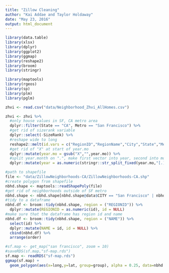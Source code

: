 ```yaml
---
title: "Zillow Cleaning"
author: "Kai Addae and Taylor Holdaway"
date: "May 23, 2016"
output: html_document
---
```


```r
library(data.table)
library(xlsx)
library(dplyr)
library(ggplot2)
library(ggmap)
library(reshape2)
library(broom)
library(stringr)

library(maptools)
library(rgeos)
library(sp)
library(plm)
library(pglm)
```

```r
zhvi <- read.csv("data/Neighborhood_Zhvi_AllHomes.csv")
```


```r
zhvi <- zhvi %>% 
  #only house values in SF, CA metro area
  dplyr::filter(State == "CA", Metro == "San Francisco") %>%
  #get rid of sizerank variable
  dplyr::select(-SizeRank) %>%
  #reshape wide to long
  reshape2::melt(id.vars = c("RegionID","RegionName","City","State","Metro","CountyName"),variable.name = "year.mo", value.name = "valueIndex") %>%
  #get rid of "X" at start of year.mo
  dplyr::mutate(year.mo = gsub("X","",year.mo)) %>%
  #split year.month on ".", make first vector into year, second into month
  dplyr::mutate(year = as.numeric(stringr::str_split_fixed(year.mo,"[.]",n=2)[,1]), month = as.numeric(stringr::str_split_fixed(year.mo,"[.]",n=2)[,2]), year.mo = NULL)
```


```r
#path to shapefile
file <- "data/ZillowNeighborhoods-CA/ZillowNeighborhoods-CA.shp"
#create polygon from shapefile
nbhd.shape <- maptools::readShapePoly(file)
#get rid of neighborhoods outside of SF metro
nbhd.shape <- nbhd.shape[nbhd.shape@data$CITY == "San Francisco" | nbhd.shape@data$CITY == "Hayward" | nbhd.shape@data$CITY == "Fremont" | nbhd.shape@data$CITY == "Oakland" | nbhd.shape@data$CITY == "San Mateo" | nbhd.shape@data$CITY == "Menlo Park",]
#tidy to a dataframe
nbhd.df <- broom::tidy(nbhd.shape, region = ("REGIONID")) %>%
  dplyr::mutate(REGIONID = as.numeric(id), id = NULL)
#make sure that the dataframe has region id and name
nbhd.df <- broom::tidy(nbhd.shape, region = ("NAME")) %>%
  select(id) %>%
  dplyr::mutate(NAME = id, id = NULL) %>%
  cbind(nbhd.df) %>%
  arrange(order)
```


```r
#sf.map <- get_map("san francisco", zoom = 10)
#saveRDS(sf.map,"sf-map.rds")
sf.map <- readRDS("sf-map.rds")
ggmap(sf.map) +
  geom_polygon(aes(x=long,y=lat, group=group), alpha = 0.25, data=nbhd.df, fill='white', color = "black")
```

